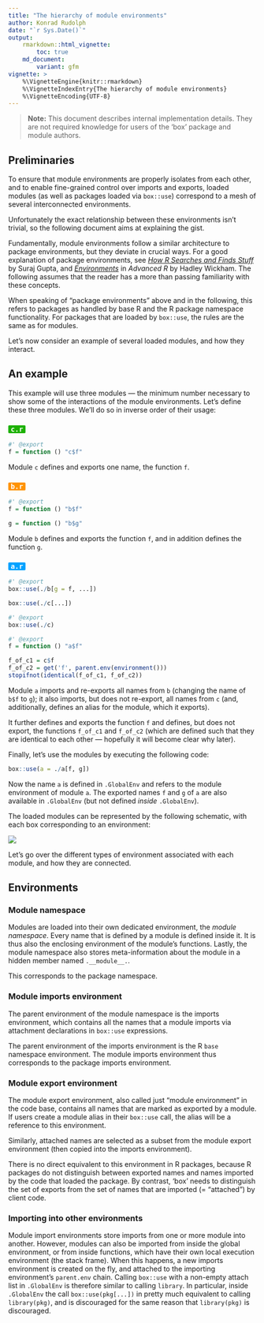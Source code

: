 ```yaml
---
title: "The hierarchy of module environments"
author: Konrad Rudolph
date: "`r Sys.Date()`"
output:
    rmarkdown::html_vignette:
        toc: true
    md_document:
        variant: gfm
vignette: >
    %\VignetteEngine{knitr::rmarkdown}
    %\VignetteIndexEntry{The hierarchy of module environments}
    %\VignetteEncoding{UTF-8}
---
```


> **Note:** This document describes internal implementation details. They are not required knowledge for users of the ‘box’ package and module authors.

## Preliminaries

To ensure that module environments are properly isolates from each other, and to enable fine-grained control over imports and exports, loaded modules (as well as packages loaded via `box::use`) correspond to a mesh of several interconnected environments.

Unfortunately the exact relationship between these environments isn’t trivial, so the following document aims at explaining the gist.

Fundamentally, module environments follow a similar architecture to package environments, but they deviate in crucial ways. For a good explanation of package environments, see [*How R Searches and Finds Stuff*](https://blog.thatbuthow.com/how-r-searches-and-finds-stuff/) by Suraj Gupta, and [*Environments*](http://adv-r.had.co.nz/Environments.html) in *Advanced R* by Hadley Wickham. The following assumes that the reader has a more than passing familiarity with these concepts.

When speaking of “package environments” above and in the following, this refers to packages as handled by base R and the R package namespace functionality. For packages that are loaded by `box::use`, the rules are the same as for modules.

Let’s now consider an example of several loaded modules, and how they interact.

## An example

This example will use three modules — the minimum number necessary to show some of the interactions of the module environments. Let’s define these three modules. We’ll do so in inverse order of their usage:

### <code><span style="background: #1DB100; color: white; padding: 0 5px; border-radius: 2px;">c.r</span></code>

```r
#' @export
f = function () "c$f"
```

Module `c` defines and exports one name, the function `f`.

### <code><span style="background: #FF9300; color: white; padding: 0 5px; border-radius: 2px;">b.r</span></code>

```r
#' @export
f = function () "b$f"

g = function () "b$g"
```

Module `b` defines and exports the function `f`, and in addition defines the function `g`.

### <code><span style="background: #00A2FF; color: white; padding: 0 5px; border-radius: 2px;">a.r</span></code>

```r
#' @export
box::use(./b[g = f, ...])

box::use(./c[...])

#' @export
box::use(./c)

#' @export
f = function () "a$f"

f_of_c1 = c$f
f_of_c2 = get('f', parent.env(environment()))
stopifnot(identical(f_of_c1, f_of_c2))
```

Module `a` imports and re-exports all names from `b` (changing the name of `b$f` to `g`); it also imports, but does not re-export, all names from `c` (and, additionally, defines an alias for the module, which it exports).

It further defines and exports the function `f` and defines, but does not export, the functions `f_of_c1` and `f_of_c2` (which are defined such that they are identical to each other — hopefully it will become clear why later).

Finally, let’s use the modules by executing the following code:

```r
box::use(a = ./a[f, g])
```

Now the name `a` is defined in `.GlobalEnv` and refers to the module environment of module `a`. The exported names `f` and `g` of `a` are also available in `.GlobalEnv` (but not defined *inside* `.GlobalEnv`).

The loaded modules can be represented by the following schematic, with each box corresponding to an environment:

![](environment-schema.png)

Let’s go over the different types of environment associated with each module, and how they are connected.

## Environments

### Module namespace

Modules are loaded into their own dedicated environment, the *module namespace*. Every name that is defined by a module is defined inside it. It is thus also the enclosing environment of the module’s functions. Lastly, the module namespace also stores meta-information about the module in a hidden member named `.__module__.`.

This corresponds to the package namespace.

### Module imports environment

The parent environment of the module namespace is the imports environment, which contains all the names that a module imports via attachment declarations in `box::use` expressions.

The parent environment of the imports environment is the R `base` namespace environment. The module imports environment thus corresponds to the package imports environment.

### Module export environment

The module export environment, also called just “module environment” in the code base, contains all names that are marked as exported by a module. If users create a module alias in their `box::use` call, the alias will be a reference to this environment.

Similarly, attached names are selected as a subset from the module export environment (then copied into the imports environment).

There is no direct equivalent to this environment in R packages, because R packages do not distinguish between exported names and names imported by the code that loaded the package. By contrast, ‘box’ needs to distinguish the set of exports from the set of names that are imported (= “attached”) by client code.

### Importing into other environments

Module import environments store imports from one or more module into another. However, modules can also be imported from inside the global environment, or from inside functions, which have their own local execution environment (the stack frame). When this happens, a new imports environment is created on the fly, and attached to the importing environment’s `parent.env` chain. Calling `box::use` with a non-empty attach list in `.GlobalEnv` is therefore similar to calling `library`. In particular, inside `.GlobalEnv` the call `box::use(pkg[...])` in pretty much equivalent to calling `library(pkg)`, and is discouraged for the same reason that `library(pkg)` is discouraged.
